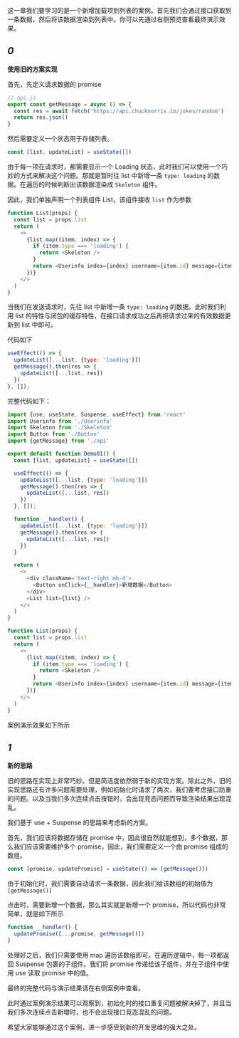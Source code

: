 


这一章我们要学习的是一个新增加载项到列表的案例。首先我们会通过接口获取到一条数据，然后将该数据渲染到列表中。你可以先通过右侧预览查看最终演示效果。


## *0*
**使用旧的方案实现**

首先，先定义请求数据的 promise

```javascript
// api.js
export const getMessage = async () => {
  const res = await fetch('https://api.chucknorris.io/jokes/random')
  return res.json()
}
```

然后需要定义一个状态用于存储列表。

```javascript
const [list, updateList] = useState([])
```

由于每一项在请求时，都需要显示一个 Loading 状态，此时我们可以使用一个巧妙的方式来解决这个问题。那就是暂时往 list 中新增一条 `type: loading` 的数据。在遍历的时候判断出该数据渲染成 `Skeleton` 组件。

因此，我们单独声明一个列表组件 List，该组件接收 `list` 作为参数

```javascript
function List(props) {
  const list = props.list
  return (
    <>
      {list.map((item, index) => {
        if (item.type === 'loading') {
          return <Skeleton />
        }
        return <Userinfo index={index} username={item.id} message={item.value} />
      })}
    </>
  )
}
```

当我们在发送请求时，先往 list 中新增一条 `type: loading` 的数据。此时我们利用 list 的特性与闭包的缓存特性，在接口请求成功之后再把请求过来的有效数据更新到 list 中即可。

代码如下

```javascript
useEffect(() => {
  updateList([...list, {type: 'loading'}])
  getMessage().then(res => {
    updateList([...list, res])
  })
}, []);
```

完整代码如下：

```javascript
import {use, useState, Suspense, useEffect} from 'react'
import Userinfo from './Userinfo'
import Skeleton from './Skeleton'
import Button from './Button'
import {getMessage} from './api'

export default function Demo01() {
  const [list, updateList] = useState([])

  useEffect(() => {
    updateList([...list, {type: 'loading'}])
    getMessage().then(res => {
      updateList([...list, res])
    })
  }, []);

  function __handler() {
    updateList([...list, {type: 'loading'}])
    getMessage().then(res => {
      updateList([...list, res])
    })
  }

  return (
    <>
      <div className='text-right mb-4'>
        <Button onClick={__handler}>新增数据</Button>
      </div>
      <List list={list} />
    </>
  )
}

function List(props) {
  const list = props.list
  return (
    <>
      {list.map((item, index) => {
        if (item.type === 'loading') {
          return <Skeleton />
        }
        return <Userinfo index={index} username={item.id} message={item.value} />
      })}
    </>
  )
}
```

案例演示效果如下所示

<Cardruntime reload><Demo01 /></Cardruntime>

## *1*
**新的思路**

旧的思路在实现上非常巧妙。但是简洁度依然弱于新的实现方案。除此之外，旧的实现思路还有许多问题需要处理，例如初始化时请求了两次，我们要考虑接口防重的问题。以及当我们多次连续点击按钮时，会出现竞态问题而导致渲染结果出现混乱。

我们基于 use + Suspense 的思路来考虑新的方案。

首先，我们应该将数据存储在 promise 中，因此很自然就能想到，多个数据，那么我们应该需要维护多个 promise，因此，我们需要定义一个由 promise 组成的数组。

```javascript
const [promise, updatePromise] = useState(() => [getMessage()])
```

由于初始化时，我们需要自动请求一条数据，因此我们给该数组的初始值为 `[getMessage()]`

点击时，需要新增一个数据，那么其实就是新增一个 promise，所以代码也非常简单，就是如下所示

```javascript
function __handler() {
  updatePromise([...promise, getMessage()])
}
```

处理好之后，我们只需要使用 map 遍历该数组即可。在遍历逻辑中，每一项都返回 Suspense 包裹的子组件。我们将 promise 传递给该子组件，并在子组件中使用 use 读取 promise 中的值。

最终的完整代码与演示结果请在右侧案例中查看。

此时通过案例演示结果可以观察到，初始化时的接口重复问题被解决掉了，并且当我们多次连续点击新增时，也不会出现接口竞态混乱的问题。

希望大家能够通过这个案例，进一步感受到新的开发思维的强大之处。
